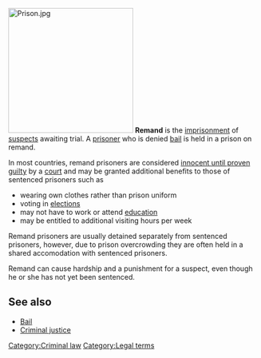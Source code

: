 [[Image:Prison.jpg|right|thumb|250px]]
'''Remand''' is the [[imprisonment]] of [[suspect]]s awaiting trial. A [[prisoner]] who is denied [[bail]] is held in a prison on remand.

In most countries, remand prisoners are considered [[innocent until proven guilty]] by a [[court]] and may be granted additional benefits to those of sentenced prisoners such as 

*wearing own clothes rather than prison uniform
*voting in [[elections]]
*may not have to work or attend [[prison education|education]]
*may be entitled to additional visiting hours per week

Remand prisoners are usually detained separately from sentenced prisoners, however, due to prison overcrowding they are often held in a shared accomodation with sentenced prisoners.

Remand can cause hardship and a punishment for a suspect, even though he or she has not yet been sentenced.

==See also==
*[[Bail]]
*[[Criminal justice]]
[[Category:Criminal law]]
[[Category:Legal terms]]

{{law-stub}}